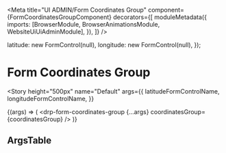 


<Meta
  title="UI ADMIN/Form Coordinates Group"
  component={FormCoordinatesGroupComponent}
  decorators={[
    moduleMetadata({
      imports: [BrowserModule, BrowserAnimationsModule, WebsiteUiUiAdminModule],
    }),
  ]}
/>

  latitude: new FormControl(null),
  longitude: new FormControl(null),
});

# Form Coordinates Group

<Story
  height="500px"
  name="Default"
  args={{
    latitudeFormControlName,
    longitudeFormControlName,
  }}
>
  {(args) => (
    <drp-form-coordinates-group {...args} coordinatesGroup={coordinatesGroup} />
  )}
</Story>

## ArgsTable

<ArgsTable of={FormCoordinatesGroupComponent} />
